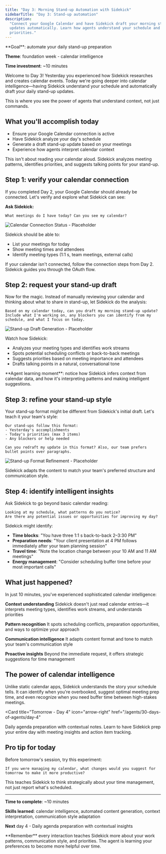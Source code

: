 ```yaml
---
title: "Day 3: Morning Stand-up Automation with Sidekick"
sidebarTitle: "Day 3: Stand-up automation"
description:
  "Connect your Google Calendar and have Sidekick draft your morning stand-up
  updates automatically. Learn how agents understand your schedule and
  priorities."
---
```


<Card title="Day 3 challenge" icon="calendar-check">
  **Goal**: automate your daily stand-up preparation

**Theme**: foundation week - calendar intelligence

**Time investment**: ~10 minutes

</Card>

Welcome to Day 3! Yesterday you experienced how Sidekick researches and creates
calendar events. Today we're going deeper into calendar intelligence—having
Sidekick understand your schedule and automatically draft your daily stand-up
updates.

This is where you see the power of agents that understand context, not just
commands.

## What you'll accomplish today

- Ensure your Google Calendar connection is active
- Have Sidekick analyze your day's schedule
- Generate a draft stand-up update based on your meetings
- Experience how agents interpret calendar context

<Warning>
  This isn't about reading your calendar aloud. Sidekick analyzes meeting
  patterns, identifies priorities, and suggests talking points for your
  stand-up.
</Warning>

## Step 1: verify your calendar connection

If you completed Day 2, your Google Calendar should already be connected. Let's
verify and explore what Sidekick can see:

**Ask Sidekick:**

```text
What meetings do I have today? Can you see my calendar?
```

![Calendar Connection Status - Placeholder](/images/agents/30-days-of-agents/day3-calendar-check.png)

Sidekick should be able to:

- List your meetings for today
- Show meeting times and attendees
- Identify meeting types (1:1&nbsp;s, team meetings, external calls)

<Info>
  If your calendar isn't connected, follow the connection steps from Day 2.
  Sidekick guides you through the OAuth flow.
</Info>

## Step 2: request your stand-up draft

Now for the magic. Instead of manually reviewing your calendar and thinking
about what to share in stand-up, let Sidekick do the analysis:

```text
Based on my calendar today, can you draft my morning stand-up update?
Include what I'm working on, any blockers you can identify from my schedule, and what I focus on today.
```

![Stand-up Draft Generation - Placeholder](/images/agents/30-days-of-agents/day3-standup-draft.png)

Watch how Sidekick:

- Analyzes your meeting types and identifies work streams
- Spots potential scheduling conflicts or back-to-back meetings
- Suggests priorities based on meeting importance and attendees
- Drafts talking points in a natural, conversational tone

<Tip>
  **Agent learning moment**: notice how Sidekick infers context from calendar
  data, and how it's interpreting patterns and making intelligent suggestions.
</Tip>

## Step 3: refine your stand-up style

Your stand-up format might be different from Sidekick's initial draft. Let's
teach it your team's style:

```text
Our stand-ups follow this format:
- Yesterday's accomplishments
- Today's priorities (max 3 items)
- Any blockers or help needed

Can you redraft my update in this format? Also, our team prefers bullet points over paragraphs.
```

![Stand-up Format Refinement - Placeholder](/images/agents/30-days-of-agents/day3-format-update.png)

Sidekick adapts the content to match your team's preferred structure and
communication style.

## Step 4: identify intelligent insights

Ask Sidekick to go beyond basic calendar reading:

```text
Looking at my schedule, what patterns do you notice?
Are there any potential issues or opportunities for improving my day?
```

Sidekick might identify:

- **Time blocks**: "You have three 1:1&nbsp;s back-to-back 2–3:30 PM"
- **Preparation needs**: "Your client presentation at 4 PM follows immediately
  after your team planning session"
- **Travel time**: "Note the location change between your 10 AM and 11 AM
  meetings"
- **Energy management**: "Consider scheduling buffer time before your most
  important calls"

## What just happened?

In just 10 minutes, you've experienced sophisticated calendar intelligence:

**Context understanding** Sidekick doesn't just read calendar entries—it
interprets meeting types, identifies work streams, and understands priorities

**Pattern recognition** It spots scheduling conflicts, preparation
opportunities, and ways to optimize your approach

**Communication intelligence** It adapts content format and tone to match your
team's communication style

**Proactive insights** Beyond the immediate request, it offers strategic
suggestions for time management

## The power of calendar intelligence

Unlike static calendar apps, Sidekick understands the story your schedule tells.
It can identify when you're overbooked, suggest optimal meeting prep time, and
even recognize when you need buffer time between high-stakes meetings.

<Card
  title="Tomorrow - Day 4"
  icon="arrow-right"
  href="/agents/30-days-of-agents/day-4"
>
  Daily agenda preparation with contextual notes. Learn to have Sidekick prep
  your entire day with meeting insights and action item tracking.
</Card>

## Pro tip for today

Before tomorrow's session, try this experiment:

```text
If you were managing my calendar, what changes would you suggest for tomorrow to make it more productive?
```

This teaches Sidekick to think strategically about your time management, not
just report what's scheduled.

---

**Time to complete**: ~10 minutes

**Skills learned**: calendar intelligence, automated content generation, context
interpretation, communication style adaptation

**Next** day 4 - Daily agenda preparation with contextual insights

<Tip>
  **Remember** every interaction teaches Sidekick more about your work patterns,
  communication style, and priorities. The agent is learning your preferences to
  become more helpful over time.
</Tip>

